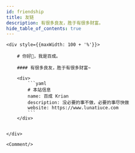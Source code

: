 ```yaml
---
id: friendship
title: 友链
description: 有很多良友，胜于有很多财富。
hide_table_of_contents: true
---
```



<div className={styles.responsiveDiv}>

    <div style={{maxWidth: 100 + '%'}}>

        # 你好👋，我是百成。

        #### 有很多良友，胜于有很多财富~

        <div>
            ```yaml
            # 本站信息
            name: 百成 Krian
            description: 没必要的事不做，必要的事尽快做
            website: https://www.lunatiuce.com
            ```
        </div>


    </div>

    <Comment/>
</div>